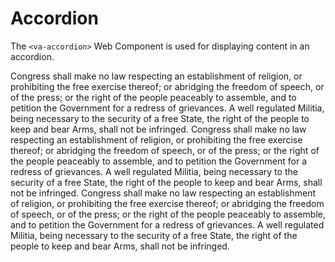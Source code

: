 
<Meta title="Components/VaAccordion" />

# Accordion

The `<va-accordion>` Web Component is used for displaying content in an accordion.


<Canvas>
  <Story name="default">
    <va-accordion>
      <va-accordion-item header="First Ammendment">
        Congress shall make no law respecting an establishment of religion, or prohibiting the free exercise thereof; or abridging the freedom of speech, or of the press; or the
        right of the people peaceably to assemble, and to petition the Government for a redress of grievances.
      </va-accordion-item>
      <va-accordion-item header="Second Ammendment">
        A well regulated Militia, being necessary to the security of a free State, the right of the people to keep and bear Arms, shall not be infringed.
      </va-accordion-item>
    </va-accordion>
  </Story>
</Canvas>

<Canvas>
  <Story name="multiselect">
    <va-accordion multi="true">
      <va-accordion-item header="First Ammendment">
        Congress shall make no law respecting an establishment of religion, or prohibiting the free exercise thereof; or abridging the freedom of speech, or of the press; or the
        right of the people peaceably to assemble, and to petition the Government for a redress of grievances.
      </va-accordion-item>
      <va-accordion-item header="Second Ammendment">
        A well regulated Militia, being necessary to the security of a free State, the right of the people to keep and bear Arms, shall not be infringed.
      </va-accordion-item>
    </va-accordion>
  </Story>
</Canvas>

<Canvas>
  <Story name="bordered">
    <va-accordion bordered="true">
      <va-accordion-item header="First Ammendment">
        Congress shall make no law respecting an establishment of religion, or prohibiting the free exercise thereof; or abridging the freedom of speech, or of the press; or the
        right of the people peaceably to assemble, and to petition the Government for a redress of grievances.
      </va-accordion-item>
      <va-accordion-item header="Second Ammendment">
        A well regulated Militia, being necessary to the security of a free State, the right of the people to keep and bear Arms, shall not be infringed.
      </va-accordion-item>
    </va-accordion>
  </Story>
</Canvas>
